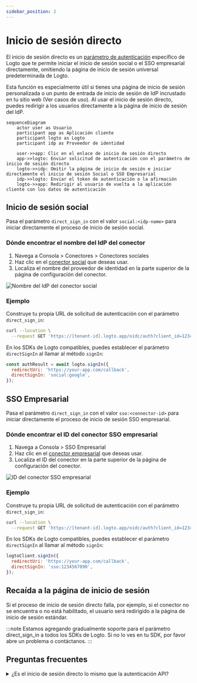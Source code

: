 ```yaml
---
sidebar_position: 2
---
```


# Inicio de sesión directo

El inicio de sesión directo es un [parámetro de autenticación](/end-user-flows/authentication-parameters) específico de Logto que te permite iniciar el inicio de sesión social o el SSO empresarial directamente, omitiendo la página de inicio de sesión universal predeterminada de Logto.

Esta función es especialmente útil si tienes una página de inicio de sesión personalizada o un punto de entrada de inicio de sesión de IdP incrustado en tu sitio web (Ver casos de uso). Al usar el inicio de sesión directo, puedes redirigir a los usuarios directamente a la página de inicio de sesión del IdP.

```mermaid
sequenceDiagram
    actor user as Usuario
    participant app as Aplicación cliente
    participant logto as Logto
    participant idp as Proveedor de identidad

    user->>app: Clic en el enlace de inicio de sesión directo
    app->>logto: Enviar solicitud de autenticación con el parámetro de inicio de sesión directo
    logto->>idp: Omitir la página de inicio de sesión e iniciar directamente el inicio de sesión Social o SSO Empresarial
    idp->>logto: Enviar el token de autenticación o la afirmación
    logto->>app: Redirigir al usuario de vuelta a la aplicación cliente con los datos de autenticación
```

## Inicio de sesión social

Pasa el parámetro `direct_sign_in` con el valor `social:<idp-name>` para iniciar directamente el proceso de inicio de sesión social.

### Dónde encontrar el nombre del IdP del conector

1. Navega a <CloudLink to="/connectors/social">Consola > Conectores > Conectores sociales</CloudLink>
2. Haz clic en el [conector social](/connectors/social-connectors) que deseas usar.
3. Localiza el nombre del proveedor de identidad en la parte superior de la página de configuración del conector.

![Nombre del IdP del conector social](./assets/direct-sign-in-social-name.png)

### Ejemplo

Construye tu propia URL de solicitud de autenticación con el parámetro `direct_sign_in`:

```sh
curl --location \
  --request GET 'https://[tenant-id].logto.app/oidc/auth?client_id=1234567890&...&direct_sign_in=social:google'
```

En los SDKs de Logto compatibles, puedes establecer el parámetro `directSignIn` al llamar al método `signIn`:

```javascript
const authResult = await logto.signIn({
  redirectUri: 'https://your-app.com/callback',
  directSignIn: 'social:google',
});
```

## SSO Empresarial

Pasa el parámetro `direct_sign_in` con el valor `sso:<connector-id>` para iniciar directamente el proceso de inicio de sesión SSO empresarial.

### Dónde encontrar el ID del conector SSO empresarial

1. Navega a <CloudLink to="/enterprise-sso">Consola > SSO Empresarial</CloudLink>
2. Haz clic en el [conector empresarial](/connectors/enterprise-connectors) que deseas usar.
3. Localiza el ID del conector en la parte superior de la página de configuración del conector.

![ID del conector SSO empresarial](./assets/direct-sign-in-enterprise-sso.png)

### Ejemplo

Construye tu propia URL de solicitud de autenticación con el parámetro `direct_sign_in`:

```sh
curl --location \
  --request GET 'https://[tenant-id].logto.app/oidc/auth?client_id=1234567890&...&direct_sign_in=sso:1234567890'
```

En los SDKs de Logto compatibles, puedes establecer el parámetro `directSignIn` al llamar al método `signIn`:

```javascript
logtoClient.signIn({
  redirectUri: 'https://your-app.com/callback',
  directSignIn: 'sso:1234567890',
});
```

## Recaída a la página de inicio de sesión

Si el proceso de inicio de sesión directo falla, por ejemplo, si el conector no se encuentra o no está habilitado, el usuario será redirigido a la página de inicio de sesión estándar.

:::note
Estamos agregando gradualmente soporte para el parámetro direct_sign_in a todos los SDKs de Logto. Si no lo ves en tu SDK, por favor abre un problema o contáctanos.
:::

## Preguntas frecuentes

<details>
  <summary>¿Es el inicio de sesión directo lo mismo que la autenticación API?</summary>

No, el inicio de sesión directo es un parámetro de flujo de usuario que te permite omitir la página de inicio de sesión predeterminada de Logto y redirigir a los usuarios directamente a la página de inicio de sesión del proveedor de SSO social o empresarial. A diferencia de la autenticación basada en API, el usuario aún necesita ser redirigido primero al endpoint de autenticación de Logto para iniciar el proceso de inicio de sesión.

</details>
